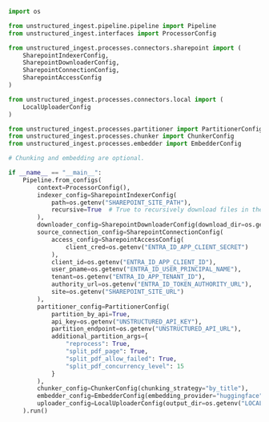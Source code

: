 ```python Python Ingest
import os

from unstructured_ingest.pipeline.pipeline import Pipeline
from unstructured_ingest.interfaces import ProcessorConfig

from unstructured_ingest.processes.connectors.sharepoint import (
    SharepointIndexerConfig,
    SharepointDownloaderConfig,
    SharepointConnectionConfig,
    SharepointAccessConfig
)

from unstructured_ingest.processes.connectors.local import (
    LocalUploaderConfig
)

from unstructured_ingest.processes.partitioner import PartitionerConfig
from unstructured_ingest.processes.chunker import ChunkerConfig
from unstructured_ingest.processes.embedder import EmbedderConfig

# Chunking and embedding are optional.

if __name__ == "__main__":
    Pipeline.from_configs(
        context=ProcessorConfig(),
        indexer_config=SharepointIndexerConfig(
            path=os.getenv("SHAREPOINT_SITE_PATH"),
            recursive=True  # True to recursively download files in their respective folders.
        ),
        downloader_config=SharepointDownloaderConfig(download_dir=os.getenv("LOCAL_FILE_DOWNLOAD_DIR")),
        source_connection_config=SharepointConnectionConfig(
            access_config=SharepointAccessConfig(
                client_cred=os.getenv("ENTRA_ID_APP_CLIENT_SECRET")
            ),
            client_id=os.getenv("ENTRA_ID_APP_CLIENT_ID"),
            user_pname=os.getenv("ENTRA_ID_USER_PRINCIPAL_NAME"),
            tenant=os.getenv("ENTRA_ID_APP_TENANT_ID"),
            authority_url=os.getenv("ENTRA_ID_TOKEN_AUTHORITY_URL"),
            site=os.getenv("SHAREPOINT_SITE_URL")
        ),
        partitioner_config=PartitionerConfig(
            partition_by_api=True,
            api_key=os.getenv("UNSTRUCTURED_API_KEY"),
            partition_endpoint=os.getenv("UNSTRUCTURED_API_URL"),
            additional_partition_args={
                "reprocess": True,
                "split_pdf_page": True,
                "split_pdf_allow_failed": True,
                "split_pdf_concurrency_level": 15
            }
        ),
        chunker_config=ChunkerConfig(chunking_strategy="by_title"),
        embedder_config=EmbedderConfig(embedding_provider="huggingface"),
        uploader_config=LocalUploaderConfig(output_dir=os.getenv("LOCAL_FILE_OUTPUT_DIR"))
    ).run()
```